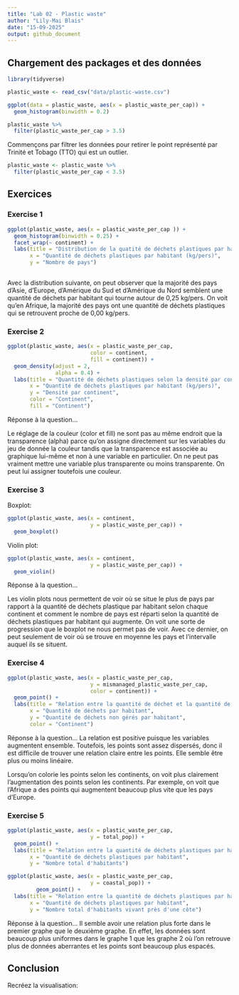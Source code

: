 ```yaml
---
title: "Lab 02 - Plastic waste"
author: "Lily-Mai Blais"
date: "15-09-2025"
output: github_document
---
```


## Chargement des packages et des données

```r
library(tidyverse) 
```

```r
plastic_waste <- read_csv("data/plastic-waste.csv")

ggplot(data = plastic_waste, aes(x = plastic_waste_per_cap)) +
  geom_histogram(binwidth = 0.2)

plastic_waste %>%
  filter(plastic_waste_per_cap > 3.5)
```

Commençons par filtrer les données pour retirer le point représenté par Trinité et Tobago (TTO) qui est un outlier.

```r
plastic_waste <- plastic_waste %>%
  filter(plastic_waste_per_cap < 3.5)
```


## Exercices

### Exercise 1

```r

ggplot(plastic_waste, aes(x = plastic_waste_per_cap )) +
  geom_histogram(binwidth = 0.25) +
  facet_wrap(~ continent) +
  labs(title = "Distribution de la quatité de déchets plastiques par habitant classée par continent",
       x = "Quantité de déchets plastiques par habitant (kg/pers)",
       y = "Nombre de pays") 
  
```
Avec la distribution suivante, on peut observer que la majorité des pays d'Asie, d'Europe, d'Amérique du Sud et d'Amérique du Nord semblent une quantité de déchets par habitant qui tourne autour de 0,25 kg/pers. On voit qu'en Afrique, la majorité des pays ont une quantité de déchets plastiques qui se retrouvent proche de 0,00 kg/pers. 

### Exercise 2

```r

ggplot(plastic_waste, aes(x = plastic_waste_per_cap,
                          color = continent,
                          fill = continent)) + 
  geom_density(adjust = 2,
               alpha = 0.4) + 
  labs(title = "Quantité de déchets plastiques selon la densité par continent",
       x = "Quantité de déchets plastiques par habitant (kg/pers)",
       y = "Densité par continent",
       color = "Continent",
       fill = "Continent")
```

Réponse à la question...

Le réglage de la couleur (color et fill) ne sont pas au même endroit que la transparence (alpha) parce qu'on assigne directement sur les variables du jeu de donnée la couleur tandis que la transparence est associée au graphique lui-même et non à une variable en particulier. On ne peut pas vraiment mettre une variable plus transparente ou moins transparente. On peut lui assigner toutefois une couleur. 


### Exercise 3

Boxplot:

```r
ggplot(plastic_waste, aes(x = continent,
                          y = plastic_waste_per_cap)) + 
  geom_boxplot()
```

Violin plot:

```r
ggplot(plastic_waste, aes(x = continent,
                          y = plastic_waste_per_cap)) +
  geom_violin()
```

Réponse à la question...

Les violin plots nous permettent de voir où se situe le plus de pays par rapport à la quantité de déchets plastique par habitant selon chaque continent et comment le nombre de pays est réparti selon la quantité de déchets plastiques par habitant qui augmente. On voit une sorte de progression que le boxplot ne nous permet pas de voir. Avec ce dernier, on peut seulement de voir où se trouve en moyenne les pays et l'intervalle auquel ils se situent. 

### Exercise 4


```r
ggplot(plastic_waste, aes(x = plastic_waste_per_cap,
                          y = mismanaged_plastic_waste_per_cap,
                          color = continent)) + 
  geom_point() + 
  labs(title = "Relation entre la quantité de déchet et la quantité de déchets non gérés par habitant",
       x = "Quantité de déchets par habitant",
       y = "Quantité de déchets non gérés par habitant",
       color = "Continent")
```

Réponse à la question...
La relation est positive puisque les variables augmentent ensemble. Toutefois, les points sont assez dispersés, donc il est difficile de trouver une relation claire entre les points. Elle semble être plus ou moins linéaire.

Lorsqu'on colorie les points selon les continents, on voit plus clairement l'augmentation des points selon les continents. Par exemple, on voit que l'Afrique a des points qui augmentent beaucoup plus vite que les pays d'Europe. 


### Exercise 5


```r
ggplot(plastic_waste, aes(x = plastic_waste_per_cap,
                          y = total_pop)) + 
  geom_point() +
  labs(title = "Relation entre la quantité de déchets plastiques par habitant et le nombre total d'habitants",
       x = "Quantité de déchets plastiques par habitant",
       y = "Nombre total d'habitants")
```

```r
ggplot(plastic_waste, aes(x = plastic_waste_per_cap,
                          y = coastal_pop)) +
         geom_point() +
  labs(title = "Relation entre la quantité de déchets plastiques par habitant et le nombre total d'habitants vivant près d'une côte",
       x = "Quantité de déchets plastiques par habitant",
       y = "Nombre total d'habitants vivant près d'une côte")
```

Réponse à la question...
Il semble avoir une relation plus forte dans le premier graphe que le deuxième graphe. En effet, les données sont beaucoup plus uniformes dans le graphe 1 que les graphe 2 où l'on retrouve plus de données aberrantes et les points sont beaucoup plus espacés. 


## Conclusion

Recréez la visualisation:

```r

```
